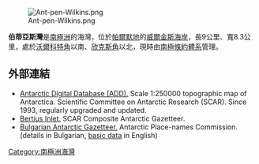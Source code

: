 [[Image:Ant-pen-Wilkins.png|thumb]]

{{coord|69|10|30|S|63|21|30|W|display=title}}

'''伯蒂亞斯灣'''是[[南極洲|南極洲]]的海灣，位於[[帕爾默地|帕爾默地]]的[[威爾金斯海岸|威爾金斯海岸]]，長9公里、寬8.3公里，處於[[沃爾科特角|沃爾科特角]]以南、[[欣克斯角|欣克斯角]]以北，現時由[[南極條約體系|南極條約體系]]管理。

==外部連結==
* [http://www.add.scar.org Antarctic Digital Database (ADD).]{{Wayback|url=http://www.add.scar.org/ |date=20170305000653 }} Scale 1:250000 topographic map of Antarctica. Scientific Committee on Antarctic Research (SCAR). Since 1993, regularly upgraded and updated.
* [https://data.aad.gov.au/aadc/gaz/scar/display_name.cfm?gaz_id=137646 Bertius Inlet.]{{Wayback|url=https://data.aad.gov.au/aadc/gaz/scar/display_name.cfm?gaz_id=137646 |date=20170922100205 }} SCAR Composite Antarctic Gazetteer.
*[http://apcbg.org/gazet-bg.doc Bulgarian Antarctic Gazetteer.]{{Wayback|url=http://apcbg.org/gazet-bg.doc |date=20131012104624 }} Antarctic Place-names Commission. (details in Bulgarian, [http://apcbg.org/gazet.htm basic data]{{Wayback|url=http://apcbg.org/gazet.htm |date=20160304071225 }} in English)

{{Antarctica-geo-stub}}
[[Category:南極洲海灣|Category:南極洲海灣]]